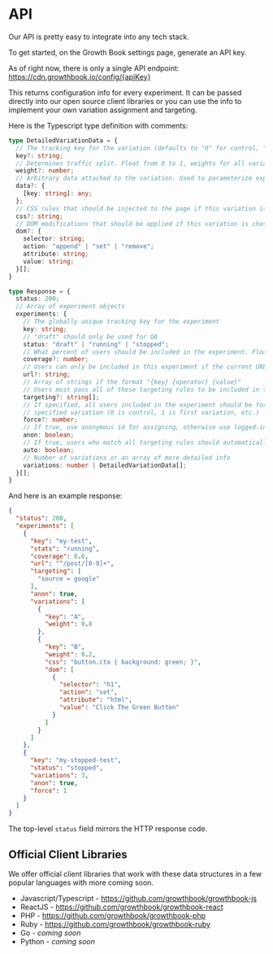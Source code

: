 # API

Our API is pretty easy to integrate into any tech stack.

To get started, on the Growth Book settings page, generate an API key.

As of right now, there is only a single API endpoint:  https://cdn.growthbook.io/config/{apiKey} 

This returns configuration info for every experiment. 
It can be passed directly into our open source client libraries or you can use the info to implement your own variation assignment and targeting.

Here is the Typescript type definition with comments:

```ts
type DetailedVariationData = {
  // The tracking key for the variation (defaults to "0" for control, "1" for variation 1, etc.)
  key?: string;
  // Determines traffic split. Float from 0 to 1, weights for all variations must sum to 1.
  weight?: number;
  // Arbitrary data attached to the variation. Used to parameterize experiments.
  data?: {
    [key: string]: any;
  };
  // CSS rules that should be injected to the page if this variation is chosen
  css?: string;
  // DOM modifications that should be applied if this variation is chosen
  dom?: {
    selector: string;
    action: "append" | "set" | "remove";
    attribute: string;
    value: string;
  }[];
}

type Response = {
  status: 200;
  // Array of experiment objects
  experiments: {
    // The globally unique tracking key for the experiment
    key: string;
    // "draft" should only be used for QA
    status: "draft" | "running" | "stopped";
    // What percent of users should be included in the experiment. Float from 0 to 1.
    coverage?: number;
    // Users can only be included in this experiment if the current URL matches this regex
    url?: string;
    // Array of strings if the format "{key} {operator} {value}"
    // Users must pass all of these targeting rules to be included in this experiment
    targeting?: string[];
    // If specified, all users included in the experiment should be forced into the 
    // specified variation (0 is control, 1 is first variation, etc.)
    force?: number;
    // If true, use anonymous id for assigning, otherwise use logged-in user id
    anon: boolean;
    // If true, users who match all targeting rules should automatically be put into the test
    auto: boolean;
    // Number of variations or an array of more detailed info
    variations: number | DetailedVariationData[];
  }[];
}
```

And here is an example response:

```json
{
  "status": 200,
  "experiments": [
    {
      "key": "my-test",
      "stats": "running",
      "coverage": 0.6,
      "url": "^/post/[0-9]+",
      "targeting": [
        "source = google"
      ],
      "anon": true,
      "variations": [
        {
          "key": "A",
          "weight": 0.8
        },
        {
          "key": "B",
          "weight": 0.2,
          "css": "button.cta { background: green; }",
          "dom": [
            {
              "selector": "h1",
              "action": "set",
              "attribute": "html",
              "value": "Click The Green Button"
            }
          ]
        }
      ]
    },
    {
      "key": "my-stopped-test",
      "status": "stopped",
      "variations": 3,
      "anon": true,
      "force": 1
    }
  ]
}
```

The top-level `status` field mirrors the HTTP response code.

## Official Client Libraries

We offer official client libraries that work with these data structures in a few popular languages with more coming soon.

*  Javascript/Typescript - <https://github.com/growthbook/growthbook-js>
*  ReactJS - <https://github.com/growthbook/growthbook-react>
*  PHP - <https://github.com/growthbook/growthbook-php>
*  Ruby - <https://github.com/growthbook/growthbook-ruby>
*  Go - *coming soon*
*  Python - *coming soon*
